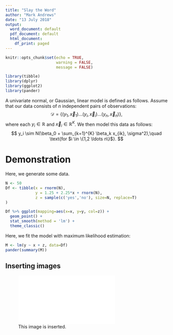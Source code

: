 ```yaml
---
title: "Slay the Word"
author: "Mark Andrews"
date: "13 July 2018"
output:
  word_document: default
  pdf_document: default
  html_document:
    df_print: paged
---
```


```r
knitr::opts_chunk$set(echo = TRUE, 
                      warning = FALSE, 
                      message = FALSE)
```

```r
library(tibble)
library(dplyr)
library(ggplot2)
library(pander)
```

A univariate normal, or Gaussian, linear model is defined as follows. Assume that our data consists of $n$ independent pairs of observations:
$$
\mathcal{D} = \{(y_1, \vec{x}_1) \ldots (y_i, \vec{x}_i) \ldots (y_n, \vec{x}_n)\},
$$
where each $y_i \in \mathbb{R}$ and $\vec{x}_i \in \mathbb{R}^K$. We then model this data as follows:
$$
y_i \sim N(\beta_0 + \sum_{k=1}^{K} \beta_k x_{ik}, \sigma^2),\quad \text{for $i \in \{1,2 \ldots n\}$}.
$$

# Demonstration

Here, we generate some data.
```r
N <- 50
Df <- tibble(x = rnorm(N),
             y = 1.25 + 2.25*x + rnorm(N),
             z = sample(c('yes','no'), size=N, replace=T)
)
```

```r
Df %>% ggplot(mapping=aes(x=x, y=y, col=z)) +
  geom_point() +
  stat_smooth(method = 'lm') +
  theme_classic()
```

Here, we fit the model with maximum likelihood estimation:
```r
M <- lm(y ~ x + z, data=Df)
pander(summary(M))
```

## Inserting images

![This image is inserted.](pdf_image.pdf)
